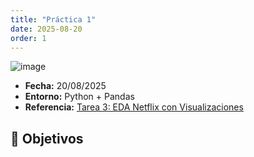 ```yaml
---
title: "Práctica 1"
date: 2025-08-20
order: 1
---
```

![image](../../public/perro.png)    
- **Fecha:** 20/08/2025  
- **Entorno:** Python + Pandas  
- **Referencia:** [Tarea 3: EDA Netflix con Visualizaciones](https://juanfkurucz.com/ucu-id/ut1/03-eda-netflix-pandas/)

## 🎯 Objetivos

